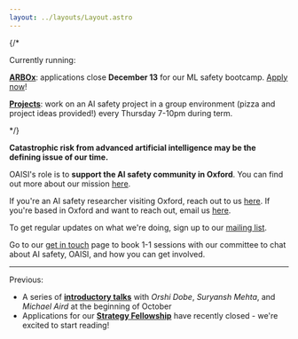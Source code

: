 ```yaml
---
layout: ../layouts/Layout.astro
---
```


{/* <div class='calloutbox'>
Currently running:

[**ARBOx**](arbox): applications close **December 13** for our ML safety bootcamp. [Apply now](arbox)!

[**Projects**](projects): work on an AI safety project in a
  group environment (pizza and project ideas provided!) every Thursday 7-10pm during term.
</div> */}

**Catastrophic risk from advanced artificial intelligence may be the defining
issue of our time.**

OAISI's role is to **support the AI safety community in Oxford**. You can find
out more about our mission [here](about).

If you're an AI safety researcher visiting Oxford, reach out to us
[here](mailto:gracie@oaisi.org). If you're based in Oxford and want to
reach out, email us [here](mailto:gracie@oaisi.org).

To get regular updates on what we're doing, sign up to our
[mailing list](http://eepurl.com/i1scNU).

Go to our [get in touch](getintouch) page to book 1-1 sessions with our
committee to chat about AI safety, OAISI, and how you can get involved.

<hr/>

Previous:

- A series of [**introductory talks**](introtalks) with _Orshi Dobe_, _Suryansh Mehta_, and _Michael Aird_ at the beginning of October
- Applications for our [**Strategy Fellowship**](strategy) have recently
  closed - we're excited to start reading!
